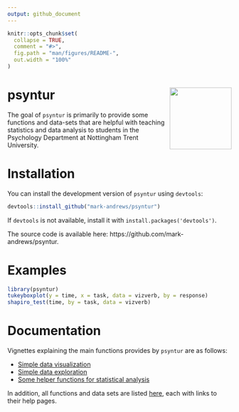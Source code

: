 ```yaml
---
output: github_document
---
```


<!-- README.md is generated from README.Rmd. Please edit that file -->

```r
knitr::opts_chunk$set(
  collapse = TRUE,
  comment = "#>",
  fig.path = "man/figures/README-",
  out.width = "100%"
)
```

# psyntur <img src='man/figures/logo.png' align="right" height="139" />

<!-- badges: start -->
<!-- badges: end -->

The goal of `psyntur` is primarily to provide some functions and data-sets that are helpful with teaching statistics and data analysis to students in the Psychology Department at Nottingham Trent University.

# Installation

You can install the development version of `psyntur` using `devtools`:

```r
devtools::install_github("mark-andrews/psyntur")
```
If `devtools` is not available, install it with `install.packages('devtools')`.

The source code is available here: https://github.com/mark-andrews/psyntur. 

# Examples

```r
library(psyntur)
tukeyboxplot(y = time, x = task, data = vizverb, by = response)
shapiro_test(time, by = task, data = vizverb)
```


# Documentation

Vignettes explaining the main functions provides by `psyntur` are as follows:

* [Simple data visualization](https://mark-andrews.github.io/psyntur/articles/visualization.html)
* [Simple data exploration](https://mark-andrews.github.io/psyntur/articles/exploration.html)
* [Some helper functions for statistical analysis](https://mark-andrews.github.io/psyntur/articles/simplestats.html)

In addition, all functions and data sets are listed [here](https://mark-andrews.github.io/psyntur/reference/index.html), each with links to their help pages.
